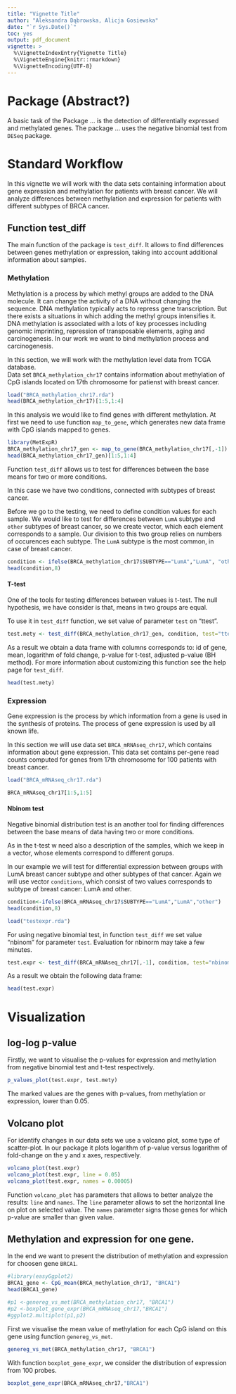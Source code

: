 ```yaml
---
title: "Vignette Title"
author: "Aleksandra Dąbrowska, Alicja Gosiewska"
date: "`r Sys.Date()`"
toc: yes
output: pdf_document
vignette: >
  %\VignetteIndexEntry{Vignette Title}
  %\VignetteEngine{knitr::rmarkdown}
  %\VignetteEncoding{UTF-8}
---
```


# Package (Abstract?)
A basic task of the Package ... is the detection of differentially expressed and methylated genes.  The package ... uses the negative binomial test from `DESeq` package.


# Standard Workflow

In this vignette we will work with the data sets containing information about gene expression and methylation for patients with breast cancer. We will analyze differences between methylation and expression for patients with different subtypes of BRCA cancer.

## Function test_diff

The main function of the package is `test_diff`. It allows to find differences between genes methylation or expression, taking into account additional information about samples.

### Methylation

Methylation is a process by which methyl groups are added to the DNA molecule. It can change the activity of a DNA without changing the sequence. DNA methylation typically acts to repress gene transcription. But there exists a situations in which adding the methyl groups intensifies it.
DNA methylation is associated with a lots of key processes including genomic imprinting, repression of transposable elements, aging and carcinogenesis.
In our work we want to bind methylation process and carcinogenesis.


In this section, we will work with the methylation level data from TCGA database.  
Data set `BRCA_methylation_chr17` contains information about methylation of CpG islands located on 17th chromosome for patienst with breast cancer.
```r
load("BRCA_methylation_chr17.rda")
head(BRCA_methylation_chr17)[1:5,1:4]
```

In this analysis we would like to find genes with different methylation. At first we need to use function `map_to_gene`, which generates new data frame with CpG islands mapped to genes.

```r
library(MetExpR)
BRCA_methylation_chr17_gen <- map_to_gene(BRCA_methylation_chr17[,-1]) 
head(BRCA_methylation_chr17_gen)[1:5,1:4]
```

Function `test_diff` allows us to test for differences between the base means for two or more conditions. 

In this case we have two conditions, connected with subtypes of breast cancer.

Before we go to the testing, we need to define condition values for each sample. We would like to test for differences between `LumA` subtype and `other` subtypes of breast cancer, so we create vector, which each element corresponds to a sample. Our division to this two group relies on numbers of occurences each subtype. The `LumA` subtype is the most common, in case of breast cancer.

```r
condition <- ifelse(BRCA_methylation_chr17$SUBTYPE=="LumA","LumA", "other")
head(condition,8)
```

#### T-test

One of the tools for testing differences between values is t-test. The null hypothesis, we have consider is that, means in two groups are equal.



To use it in `test_diff` function, we set value of parameter `test` on "ttest".
```r
test.mety <- test_diff(BRCA_methylation_chr17_gen, condition, test="ttest")
```

As a result we obtain a data frame with columns corresponds to: id of gene, mean, logarithm of fold change, p-value for t-test, adjusted p-value (BH method). For more information about customizing this function see the help page for `test_diff`.

```r
head(test.mety)
```

### Expression 

Gene expression is the process by which information from a gene is used in the synthesis of proteins. The process of gene expression is used by all known life.

In this section we will use data set `BRCA_mRNAseq_chr17`, which contains information about gene expression.
This data set contains per-gene read counts computed for genes from 17th chromosome for 100 patients with breast cancer.
```r
load("BRCA_mRNAseq_chr17.rda")
```


```r
BRCA_mRNAseq_chr17[1:5,1:5]
```

#### Nbinom test
Negative binomial distribution test is an another tool for finding differences between the base means of data having two or more conditions. 

As in the t-test w need also a description of the samples, which we keep in a vector, whose elements correspond to different gorups.

In our example we will test for differential expression between groups with LumA breast cancer subtype and other subtypes of that cancer.
Again we will use vector `conditions`, which consist of two values corresponds to subtype of breast cancer: LumA and other.
```r
condition<-ifelse(BRCA_mRNAseq_chr17$SUBTYPE=="LumA","LumA","other")
head(condition,8)
```

```r
load("testexpr.rda")
```

For using negative binomial test, in function `test_diff` we set value "nbinom" for parameter `test`.
Evaluation for nbinorm may take a few minutes.
```r
test.expr <- test_diff(BRCA_mRNAseq_chr17[,-1], condition, test="nbinom")
```

As a result we obtain the following data frame:

```r
head(test.expr)
```

# Visualization

## log-log p-value

Firstly, we want to visualise the p-values for expression and methylation from negative binomial test and t-test respectively.

```r
p_values_plot(test.expr, test.mety)
```

The marked values are the genes with p-values, from methylation or expression, lower than 0.05.

## Volcano plot

For identify changes in our data sets we use a volcano plot, some type of scatter-plot.
In our package it plots logarithm of p-value versus logarithm of fold-change on the y and x axes, respectively. 

```r
volcano_plot(test.expr)
volcano_plot(test.expr, line = 0.05)
volcano_plot(test.expr, names = 0.00005)
```

Function `volcano_plot` has parameters that allows to better analyze the results: `line` and `names`. The `line` parameter allows to set the horizontal line on plot on selected value. The `names` parameter signs those genes for which p-value are smaller than given value.


## Methylation and expression for one gene.

In the end we want to present the distribution of methylation and expression for choosen gene `BRCA1`.

```r
#library(easyGgplot2)
BRCA1_gene <- CpG_mean(BRCA_methylation_chr17, "BRCA1")
head(BRCA1_gene)

#p1 <-genereg_vs_met(BRCA_methylation_chr17, "BRCA1")
#p2 <-boxplot_gene_expr(BRCA_mRNAseq_chr17,"BRCA1")
#ggplot2.multiplot(p1,p2)

```

First we visualise the mean value of methylation for each CpG island on this gene using function `genereg_vs_met`.

```r
genereg_vs_met(BRCA_methylation_chr17, "BRCA1")
```

With function `boxplot_gene_expr`, we consider the distribution of expression from 100 probes.

```r
boxplot_gene_expr(BRCA_mRNAseq_chr17,"BRCA1")
```